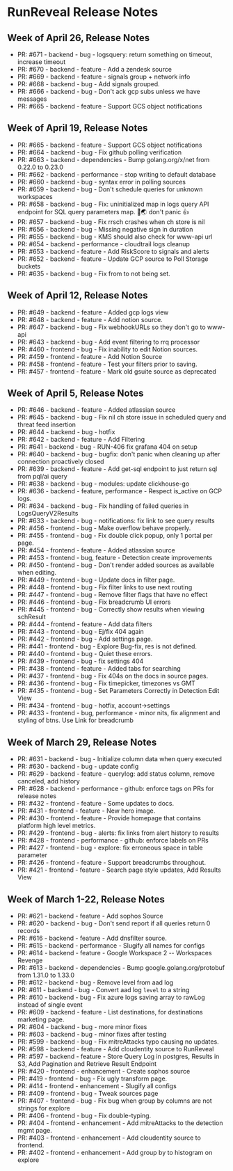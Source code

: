 # RunReveal Release Notes

## Week of April 26, Release Notes

- PR: #671 - backend - bug - logsquery: return something on timeout, increase timeout
- PR: #670 - backend - feature - Add a zendesk source
- PR: #669 - backend - feature - signals group + network info
- PR: #668 - backend - bug - Add signals grouped.
- PR: #666 - backend - bug - Don't ack gcp subs unless we have messages
- PR: #665 - backend - feature - Support GCS object notifications

## Week of April 19, Release Notes

- PR: #665 - backend - feature - Support GCS object notifications
- PR: #664 - backend - bug - Fix github polling verification
- PR: #663 - backend - dependencies - Bump golang.org/x/net from 0.22.0 to 0.23.0
- PR: #662 - backend - performance - stop writing to default database
- PR: #660 - backend - bug - syntax error in polling sources
- PR: #659 - backend - bug - Don't schedule queries for unknown workspaces
- PR: #658 - backend - bug - Fix: uninitialized map in logs query API endpoint for SQL query parameters map. 🚀🌏 don't panic 👍
- PR: #657 - backend - bug - Fix rrsch crashes when ch store is nil
- PR: #656 - backend - bug - Missing negative sign in duration
- PR: #655 - backend - bug - KMS should also check for www-api url
- PR: #654 - backend - performance - cloudtrail logs cleanup
- PR: #653 - backend - feature - Add RiskScore to signals and alerts
- PR: #652 - backend - feature - Update GCP source to Poll Storage buckets
- PR: #635 - backend - bug - Fix from to not being set.

## Week of April 12, Release Notes

- PR: #649 - backend - feature - Added gcp logs view
- PR: #648 - backend - feature - Add notion source.
- PR: #647 - backend - bug - Fix webhookURLs so they don't go to www-api
- PR: #643 - backend - bug - Add event filtering to rrq processor
- PR: #460 - frontend - bug - Fix inability to edit Notion sources.
- PR: #459 - frontend - feature - Add Notion Source
- PR: #458 - frontend - feature - Test your filters prior to saving.
- PR: #457 - frontend - feature - Mark old gsuite source as deprecated

## Week of April 5, Release Notes

- PR: #646 - backend - feature - Added atlassian source
- PR: #645 - backend - bug - Fix nil ch store issue in scheduled query and threat feed insertion
- PR: #644 - backend - bug - hotfix
- PR: #642 - backend - feature - Add Filtering
- PR: #641 - backend - bug - RUN-406 fix grafana 404 on setup
- PR: #640 - backend - bug - bugfix: don't panic when cleaning up after connection proactively closed
- PR: #639 - backend - feature - Add get-sql endpoint to just return sql from pql/ai query
- PR: #638 - backend - bug - modules: update clickhouse-go
- PR: #636 - backend - feature, performance - Respect is_active on GCP logs.
- PR: #634 - backend - bug - Fix handling of failed queries in LogsQueryV2Results
- PR: #633 - backend - bug - notifications: fix link to see query results
- PR: #456 - frontend - bug - Make overflow behave properly.
- PR: #455 - frontend - bug - Fix double click popup, only 1 portal per page.
- PR: #454 - frontend - feature - Added atlassian source
- PR: #453 - frontend - bug, feature - Detection create improvements
- PR: #450 - frontend - bug - Don't render added sources as available when editing.
- PR: #449 - frontend - bug - Update docs in filter page.
- PR: #448 - frontend - bug - Fix filter links to use next routing
- PR: #447 - frontend - bug - Remove filter flags that have no effect
- PR: #446 - frontend - bug - Fix breadcrumb UI errors
- PR: #445 - frontend - bug - Correctly show results when viewing schResult
- PR: #444 - frontend - feature - Add data filters
- PR: #443 - frontend - bug - Ej/fix 404 again
- PR: #442 - frontend - bug - Add settings page.
- PR: #441 - frontend - bug - Explore Bug-fix, res is not defined.
- PR: #440 - frontend - bug - Quiet these errors.
- PR: #439 - frontend - bug - fix settings 404
- PR: #438 - frontend - feature - Added tabs for searching
- PR: #437 - frontend - bug - Fix 404s on the docs in source pages.
- PR: #436 - frontend - bug - Fix timepicker, timezones vs GMT
- PR: #435 - frontend - bug - Set Parameters Correctly in Detection Edit View
- PR: #434 - frontend - bug - hotfix, account->settings
- PR: #433 - frontend - bug, performance - minor nits, fix alignment and styling of btns. Use Link for breadcrumb
## Week of March 29, Release Notes

- PR: #631 - backend - bug - Initialize column data when query executed
- PR: #630 - backend - bug - update config
- PR: #629 - backend - feature - querylog: add status column, remove canceled, add history
- PR: #628 - backend - performance - github: enforce tags on PRs for release notes
- PR: #432 - frontend - feature - Some updates to docs.
- PR: #431 - frontend - feature - New hero image.
- PR: #430 - frontend - feature - Provide homepage that contains platform high level metrics.
- PR: #429 - frontend - bug - alerts: fix links from alert history to results
- PR: #428 - frontend - performance - github: enforce labels on PRs
- PR: #427 - frontend - bug - explore: fix erroneous space in table parameter
- PR: #426 - frontend - feature - Support breadcrumbs throughout.
- PR: #421 - frontend - feature - Search page style updates, Add Results View

## Week of March 1-22, Release Notes

* PR: #621 - backend - feature - Add sophos Source
* PR: #620 - backend - bug - Don't send report if all queries return 0 records
* PR: #616 - backend - feature - Add dnsfilter source.
* PR: #615 - backend - performance - Slugify all names for configs
* PR: #614 - backend - feature - Google Workspace 2 -- Workspaces Revenge
* PR: #613 - backend - dependencies - Bump google.golang.org/protobuf from 1.31.0 to 1.33.0
* PR: #612 - backend - bug - Remove level from aad log
* PR: #611 - backend - bug - Convert aad log `level` to a string
* PR: #610 - backend - bug - Fix azure logs saving array to rawLog instead of single event
* PR: #609 - backend - feature - List destinations, for destinations marketing page.
* PR: #604 - backend - bug - more minor fixes
* PR: #603 - backend - bug - minor fixes after testing
* PR: #599 - backend - bug - Fix mitreAttacks typo causing no updates.
* PR: #598 - backend - feature - Add cloudentity source to RunReveal
* PR: #597 - backend - feature - Store Query Log in postgres, Results in S3, Add Pagination and Retrieve Result Endpoint
* PR: #420 - frontend - enhancement - Create sophos source
* PR: #419 - frontend - bug - Fix ugly transform page.
* PR: #414 - frontend - enhancement - Slugify all configs
* PR: #409 - frontend - bug - Tweak sources page
* PR: #407 - frontend - bug - Fix bug when group by columns are not strings for explore
* PR: #406 - frontend - bug - Fix double-typing.
* PR: #404 - frontend - enhancement - Add mitreAttacks to the detection mgmt page.
* PR: #403 - frontend - enhancement - Add cloudentity source to frontend.
* PR: #402 - frontend - enhancement - Add group by to histogram on explore
